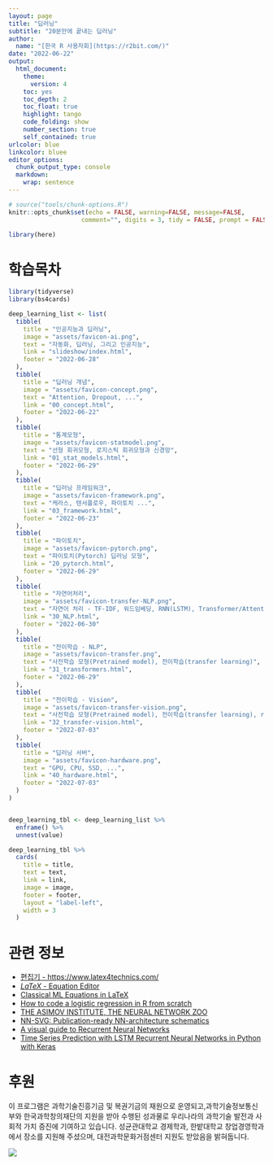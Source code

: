 ```yaml
---
layout: page
title: "딥러닝"
subtitle: "20분만에 끝내는 딥러닝"
author:
  name: "[한국 R 사용자회](https://r2bit.com/)"
date: "2022-06-22"
output:
  html_document: 
    theme:
      version: 4
    toc: yes
    toc_depth: 2
    toc_float: true
    highlight: tango
    code_folding: show
    number_section: true
    self_contained: true
urlcolor: blue
linkcolor: bluee
editor_options: 
  chunk_output_type: console
  markdown: 
    wrap: sentence
---
```


```r
# source("tools/chunk-options.R")
knitr::opts_chunk$set(echo = FALSE, warning=FALSE, message=FALSE,
                    comment="", digits = 3, tidy = FALSE, prompt = FALSE, fig.align = 'center')

library(here)
```


# 학습목차


```r
library(tidyverse)
library(bs4cards)

deep_learning_list <- list(
  tibble(
    title = "인공지능과 딥러닝",
    image = "assets/favicon-ai.png",
    text = "자동화, 딥러닝, 그리고 인공지능",
    link = "slideshow/index.html",
    footer = "2022-06-28"
  ),
  tibble(
    title = "딥러닝 개념",
    image = "assets/favicon-concept.png",
    text = "Attention, Dropout, ...",
    link = "00_concept.html",
    footer = "2022-06-22"
  ),
  tibble(
    title = "통계모형",
    image = "assets/favicon-statmodel.png",
    text = "선형 회귀모형, 로지스틱 회귀모형과 신경망",
    link = "01_stat_models.html",
    footer = "2022-06-29"
  ),
  tibble(
    title = "딥러닝 프레임워크",
    image = "assets/favicon-framework.png",
    text = "케라스, 텐서플로우, 파이토치 ...",
    link = "03_framework.html",
    footer = "2022-06-23"
  ),
  tibble(
    title = "파이토치",
    image = "assets/favicon-pytorch.png",
    text = "파이토치(Pytorch) 딥러닝 모형",
    link = "20_pytorch.html",
    footer = "2022-06-29"
  ),
  tibble(
    title = "자연어처리",
    image = "assets/favicon-transfer-NLP.png",
    text = "자연어 처리 - TF-IDF, 워드임베딩, RNN(LSTM), Transformer/Attention, BERT/GPT, 전이학습, ...",
    link = "30_NLP.html",
    footer = "2022-06-30"
  ),
  tibble(
    title = "전이학습 - NLP",
    image = "assets/favicon-transfer.png",
    text = "사전학습 모형(Pretrained model), 전이학습(transfer learning)",
    link = "31_transformers.html",
    footer = "2022-06-29"
  ),
  tibble(
    title = "전이학습 - Vision",
    image = "assets/favicon-transfer-vision.png",
    text = "사전학습 모형(Pretrained model), 전이학습(transfer learning), resent",
    link = "32_transfer-vision.html",
    footer = "2022-07-03"
  ),
  tibble(
    title = "딥러닝 서버",
    image = "assets/favicon-hardware.png",
    text = "GPU, CPU, SSD, ...",
    link = "40_hardware.html",
    footer = "2022-07-03"
  )  
)


deep_learning_tbl <- deep_learning_list %>% 
  enframe() %>% 
  unnest(value)

deep_learning_tbl %>% 
  cards(
    title = title,
    text = text,
    link = link,
    image = image,
    footer = footer,
    layout = "label-left", 
    width = 3
  )
```
 
# 관련 정보

- [편집기 - https://www.latex4technics.com/](https://www.latex4technics.com/)
- [$LaTeX$ - Equation Editor](https://www.codecogs.com/latex/eqneditor.php)
- [Classical ML Equations in LaTeX](https://blmoistawinde.github.io/ml_equations_latex/)
- [How to code a logistic regression in R from scratch](https://anderfernandez.com/en/blog/code-logistic-regression-r-from-scratch/)
- [THE ASIMOV INSTITUTE, THE NEURAL NETWORK ZOO](https://www.asimovinstitute.org/neural-network-zoo/)
- [NN-SVG: Publication-ready NN-architecture schematics](https://alexlenail.me/)
- [A visual guide to Recurrent Neural Networks](https://www.analyticsvidhya.com/blog/2021/06/a-visual-guide-to-recurrent-neural-networks/)
- [Time Series Prediction with LSTM Recurrent Neural Networks in Python with Keras](https://machinelearningmastery.com/time-series-prediction-lstm-recurrent-neural-networks-python-keras/)


# 후원

이 프로그램은 과학기술진흥기금 및 복권기금의 재원으로 운영되고,과학기술정보통신부와 한국과학창의재단의 지원을 받아 수행된 성과물로 우리나라의 과학기술 발전과 사회적 가치 증진에 기여하고 있습니다. 성균관대학교 경제학과, 한밭대학교 창업경영학과에서 장소를 지원해 주셨으며, 대전과학문화거점센터 지원도 받았음을 밝혀둡니다.

![](assets/sponsors.jpg)



